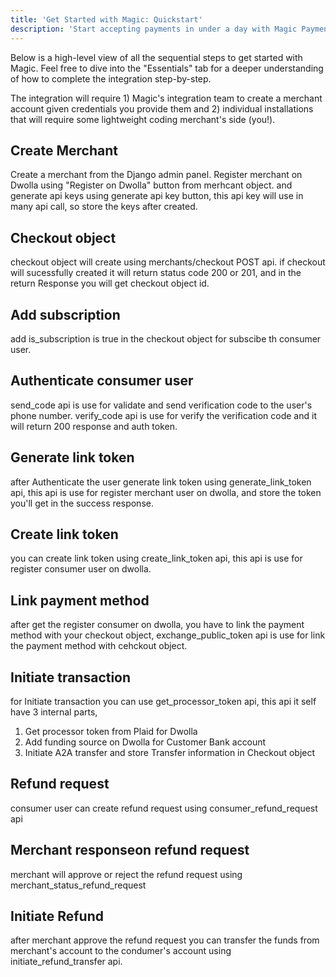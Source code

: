 ```yaml
---
title: 'Get Started with Magic: Quickstart'
description: 'Start accepting payments in under a day with Magic Payments.'
---
```


Below is a high-level view of all the sequential steps to get started with Magic. Feel free to dive into the "Essentials" tab for a deeper understanding of how to complete the integration step-by-step.

The integration will require 1) Magic's integration team to create a merchant account given credentials you provide them and 2) individual installations that will require some lightweight coding merchant's side (you!). 

## Create Merchant
Create a merchant from the Django admin panel.
Register merchant on Dwolla using "Register on Dwolla" button from merhcant object.
and generate api keys using generate api key button, this api key will use in many api call, so store the keys after created.


## Checkout object
checkout object will create using merchants/checkout POST api. 
if checkout will sucessfully created it will return status code 200 or 201,
and in the return Response you will get checkout object id.

## Add subscription 
add is_subscription is true in the checkout object for subscibe th consumer user.

## Authenticate consumer user
send_code api is use for validate and send verification code to the user's phone number.
verify_code api is use for verify the verification code and it will return 200 response and auth token.

## Generate link token
after Authenticate the user generate link token using generate_link_token api, 
this api is use for register merchant user on dwolla,
and store the token you'll get in the success response. 

## Create link token 
you can create link token using create_link_token api, this api is use for register consumer user on dwolla.

## Link payment method
after get the register consumer on dwolla, you have to link the payment method with your checkout object,
exchange_public_token api is use for link the payment method with cehckout object.

## Initiate transaction
for Initiate transaction you can use get_processor_token api, this api it self have 3 internal parts,
1. Get processor token from Plaid for Dwolla
2. Add funding source on Dwolla for Customer Bank account
3. Initiate A2A transfer and store Transfer information in Checkout object


## Refund request
consumer user can create refund request using consumer_refund_request api

## Merchant responseon refund request  
merchant will approve or reject the refund request using merchant_status_refund_request

## Initiate Refund 
after merchant approve the refund request you can transfer the funds from merchant's account to the condumer's account using initiate_refund_transfer api.
